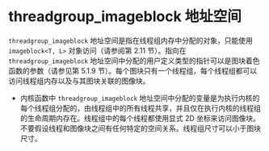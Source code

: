 # threadgroup_imageblock 地址空间

<ToBePolishedAfterTranslation />

<OrigninalPDF title="4.5 threadgroup_imageblock Address Space" />

`threadgroup_imageblock` 地址空间是指在线程组内存中分配的对象，只能使用 `imageblock<T, L>` 对象访问（请参阅第 2.11 节）。指向在 `threadgroup_imageblock` 地址空间中分配的用户定义类型的指针可以是图块着色函数的参数（请参见第 5.1.9 节）。每个图块只有一个线程组，每个线程组都可以访问线程组内存以及与其图块关联的图像块。

- 内核函数中 `threadgroup_imageblock` 地址空间中分配的变量是为执行内核的每个线程组分配的，由线程组中的所有线程共享，并且仅在执行内核的线程组的生命周期内存在。线程组中的每个线程都使用显式 2D 坐标来访问图像块。不要假设线程和图像块之间有任何特定的空间关系。线程组尺寸可以小于图块尺寸。
